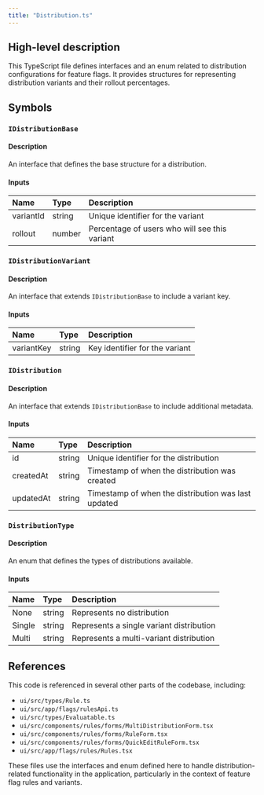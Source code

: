 ```yaml
---
title: "Distribution.ts"
---
```


## High-level description
This TypeScript file defines interfaces and an enum related to distribution configurations for feature flags. It provides structures for representing distribution variants and their rollout percentages.

## Symbols

### `IDistributionBase`
#### Description
An interface that defines the base structure for a distribution.

#### Inputs
| Name | Type | Description |
|:-----|:-----|:------------|
| variantId | string | Unique identifier for the variant |
| rollout | number | Percentage of users who will see this variant |

### `IDistributionVariant`
#### Description
An interface that extends `IDistributionBase` to include a variant key.

#### Inputs
| Name | Type | Description |
|:-----|:-----|:------------|
| variantKey | string | Key identifier for the variant |

### `IDistribution`
#### Description
An interface that extends `IDistributionBase` to include additional metadata.

#### Inputs
| Name | Type | Description |
|:-----|:-----|:------------|
| id | string | Unique identifier for the distribution |
| createdAt | string | Timestamp of when the distribution was created |
| updatedAt | string | Timestamp of when the distribution was last updated |

### `DistributionType`
#### Description
An enum that defines the types of distributions available.

#### Inputs
| Name | Type | Description |
|:-----|:-----|:------------|
| None | string | Represents no distribution |
| Single | string | Represents a single variant distribution |
| Multi | string | Represents a multi-variant distribution |

## References
This code is referenced in several other parts of the codebase, including:
- `ui/src/types/Rule.ts`
- `ui/src/app/flags/rulesApi.ts`
- `ui/src/types/Evaluatable.ts`
- `ui/src/components/rules/forms/MultiDistributionForm.tsx`
- `ui/src/components/rules/forms/RuleForm.tsx`
- `ui/src/components/rules/forms/QuickEditRuleForm.tsx`
- `ui/src/app/flags/rules/Rules.tsx`

These files use the interfaces and enum defined here to handle distribution-related functionality in the application, particularly in the context of feature flag rules and variants.